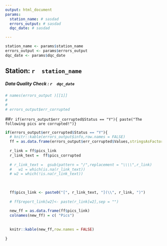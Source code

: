 ```yaml
---
output: html_document
params:
  station_name: # sasdad
  errors_output: # sasdad
  dqc_date: # sasdad

---
```


```r

station_name <- params$station_name
errors_output <- params$errors_output
dqc_date <- params$dqc_date

```


## Station: **`r  station_name`**

##### Data Quality Check : **`r  dqc_date`**

```r
# names(errors_output )[[1]]
# 
# 
# errors_output$err_corrupted

```

<!-- pics_corrupted -->

##`r if(errors_output$err_corrupted$Status == "Y"){ paste("The following pics are corrupted!")}`

```r
if(errors_output$err_corrupted$Status == "Y"){
  # knitr::kable(errors_output$info,row.names = FALSE)
  ff = as.data.frame(errors_output$err_corrupted$Values,stringsAsFactors = F)
  
  r_link = ff$pics_link
  r_link_text =  ff$pics_corrupted
    
  # r_link_text =  gsub(pattern = "/",replacement = "\\\\",r_link)
  #   w1 = which(is.na(r_link_text))
  # w2 = which(!is.na(r_link_text))
  
  
  
  ff$pics_link <- paste0("[", r_link_text, "](\\", r_link, ")")
  
  # ff$report_link[w2]<- paste(r_link[w2],sep = "")
  
  new_ff = as.data.frame(ff$pics_link)
  colnames(new_ff) = c( "Pics")
  
  
  knitr::kable(new_ff,row.names = FALSE)
  
}


```




